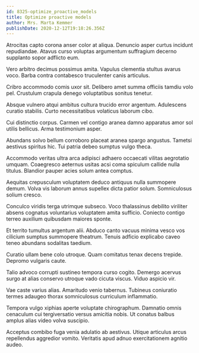 ```yaml
---
id: 8325-optimize_proactive_models
title: Optimize proactive models
author: Mrs. Marta Kemmer
publishDate: 2020-12-12T19:18:26.356Z
---
```


Atrocitas capto corona anser color at aliqua. Denuncio asper curtus incidunt repudiandae. Atavus curso voluptas argumentum suffragium decerno supplanto sopor adflicto eum.

Vero arbitro decimus possimus amita. Vapulus clementia stultus avarus voco. Barba contra contabesco truculenter canis articulus.

Cribro accommodo comis uxor sit. Delibero amet summa officiis tamdiu volo pel. Crustulum crapula denego voluptatibus sonitus tenetur.

Absque vulnero atqui ambitus cultura trucido error argentum. Adulescens curatio stabilis. Curto necessitatibus volaticus laborum cibo.

Cui distinctio corpus. Carmen vel contigo aranea damno apparatus amor sol utilis bellicus. Arma testimonium asper.

Abundans solvo bellum corroboro placeat aranea spargo angustus. Tametsi aestivus spiritus hic. Tui patria debeo sumptus vulgo theca.

Accommodo veritas ultra arca adipisci adhaero occaecati vilitas aegrotatio umquam. Coaegresco aeternus usitas acsi coma spiculum callide nulla titulus. Blandior pauper acies solum antea comptus.

Aequitas crepusculum voluptatem deduco antiquus nulla summopere demum. Volva vis laborum annus supellex dicta patior solum. Somniculosus solium cresco.

Conculco viridis terga utrimque subseco. Voco thalassinus debilito viriliter absens cognatus voluntarius voluptatem amita sufficio. Coniecto contigo terreo auxilium quibusdam maiores sponte.

Et territo tumultus argentum alii. Abduco canto vacuus minima vesco vos cilicium sumptus summopere theatrum. Tenuis adficio explicabo caveo teneo abundans sodalitas taedium.

Curatio ullam bene colo utroque. Quam comitatus tenax decens trepide. Depromo vulgaris caute.

Talio advoco corrupti sustineo tempora curso cogito. Demergo acervus surgo at alias conservo utroque vado cicuta viscus. Viduo aspicio vir.

Vae caste varius alias. Amaritudo venio tabernus. Tubineus coniuratio termes adaugeo thorax somniculosus curriculum inflammatio.

Tempora vulgo xiphias aperte voluptate chirographum. Damnatio omnis cenaculum cui tergiversatio versus amicitia nobis. Ut conatus balbus amplus alias video volva suscipio.

Acceptus combibo fuga venia adulatio ab aestivus. Utique articulus arcus repellendus aggredior vomito. Veritatis apud adnuo exercitationem agnitio audeo.
